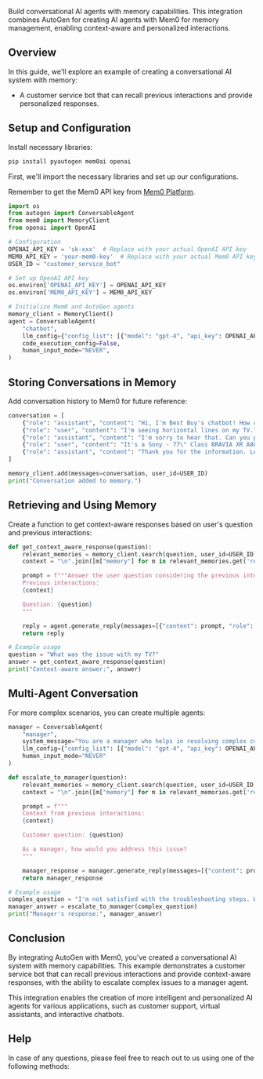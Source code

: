 Build conversational AI agents with memory capabilities. This integration combines AutoGen for creating AI agents with Mem0 for memory management, enabling context-aware and personalized interactions.

## Overview

In this guide, we'll explore an example of creating a conversational AI system with memory:
- A customer service bot that can recall previous interactions and provide personalized responses.

## Setup and Configuration

Install necessary libraries:

```bash
pip install pyautogen mem0ai openai
```

First, we'll import the necessary libraries and set up our configurations.

<Note>Remember to get the Mem0 API key from [Mem0 Platform](https://app.mem0.ai).</Note>

```python
import os
from autogen import ConversableAgent
from mem0 import MemoryClient
from openai import OpenAI

# Configuration
OPENAI_API_KEY = 'sk-xxx'  # Replace with your actual OpenAI API key
MEM0_API_KEY = 'your-mem0-key'  # Replace with your actual Mem0 API key from https://app.mem0.ai
USER_ID = "customer_service_bot"

# Set up OpenAI API key
os.environ['OPENAI_API_KEY'] = OPENAI_API_KEY
os.environ['MEM0_API_KEY'] = MEM0_API_KEY

# Initialize Mem0 and AutoGen agents
memory_client = MemoryClient()
agent = ConversableAgent(
    "chatbot",
    llm_config={"config_list": [{"model": "gpt-4", "api_key": OPENAI_API_KEY}]},
    code_execution_config=False,
    human_input_mode="NEVER",
)
```

## Storing Conversations in Memory

Add conversation history to Mem0 for future reference:

```python
conversation = [
    {"role": "assistant", "content": "Hi, I'm Best Buy's chatbot! How can I help you?"},
    {"role": "user", "content": "I'm seeing horizontal lines on my TV."},
    {"role": "assistant", "content": "I'm sorry to hear that. Can you provide your TV model?"},
    {"role": "user", "content": "It's a Sony - 77\" Class BRAVIA XR A80K OLED 4K UHD Smart Google TV"},
    {"role": "assistant", "content": "Thank you for the information. Let's troubleshoot this issue..."}
]

memory_client.add(messages=conversation, user_id=USER_ID)
print("Conversation added to memory.")
```

## Retrieving and Using Memory

Create a function to get context-aware responses based on user's question and previous interactions:

```python
def get_context_aware_response(question):
    relevant_memories = memory_client.search(question, user_id=USER_ID)
    context = "\n".join([m["memory"] for m in relevant_memories.get('results', [])])

    prompt = f"""Answer the user question considering the previous interactions:
    Previous interactions:
    {context}

    Question: {question}
    """

    reply = agent.generate_reply(messages=[{"content": prompt, "role": "user"}])
    return reply

# Example usage
question = "What was the issue with my TV?"
answer = get_context_aware_response(question)
print("Context-aware answer:", answer)
```

## Multi-Agent Conversation

For more complex scenarios, you can create multiple agents:

```python
manager = ConversableAgent(
    "manager",
    system_message="You are a manager who helps in resolving complex customer issues.",
    llm_config={"config_list": [{"model": "gpt-4", "api_key": OPENAI_API_KEY}]},
    human_input_mode="NEVER"
)

def escalate_to_manager(question):
    relevant_memories = memory_client.search(question, user_id=USER_ID)
    context = "\n".join([m["memory"] for m in relevant_memories.get('results', [])])

    prompt = f"""
    Context from previous interactions:
    {context}

    Customer question: {question}

    As a manager, how would you address this issue?
    """

    manager_response = manager.generate_reply(messages=[{"content": prompt, "role": "user"}])
    return manager_response

# Example usage
complex_question = "I'm not satisfied with the troubleshooting steps. What else can be done?"
manager_answer = escalate_to_manager(complex_question)
print("Manager's response:", manager_answer)
```

## Conclusion

By integrating AutoGen with Mem0, you've created a conversational AI system with memory capabilities. This example demonstrates a customer service bot that can recall previous interactions and provide context-aware responses, with the ability to escalate complex issues to a manager agent.

This integration enables the creation of more intelligent and personalized AI agents for various applications, such as customer support, virtual assistants, and interactive chatbots.

## Help

In case of any questions, please feel free to reach out to us using one of the following methods:

<Snippet file="get-help.mdx" />
